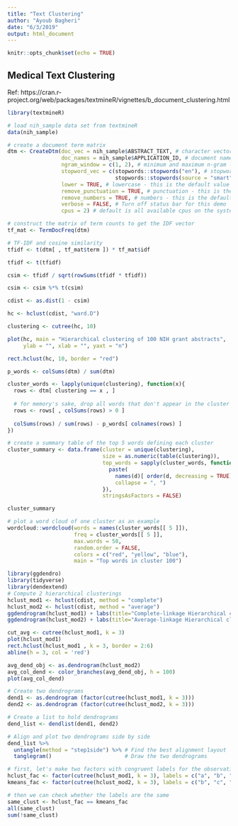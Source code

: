 ```yaml
---
title: "Text Clustering"
author: "Ayoub Bagheri"
date: "6/3/2019"
output: html_document
---
```


```r
knitr::opts_chunk$set(echo = TRUE)
```

## Medical Text Clustering

Ref: https://cran.r-project.org/web/packages/textmineR/vignettes/b_document_clustering.html

```r
library(textmineR)

# load nih_sample data set from textmineR
data(nih_sample)

# create a document term matrix 
dtm <- CreateDtm(doc_vec = nih_sample$ABSTRACT_TEXT, # character vector of documents
                 doc_names = nih_sample$APPLICATION_ID, # document names
                 ngram_window = c(1, 2), # minimum and maximum n-gram length
                 stopword_vec = c(stopwords::stopwords("en"), # stopwords from tm
                                  stopwords::stopwords(source = "smart")), # this is the default value
                 lower = TRUE, # lowercase - this is the default value
                 remove_punctuation = TRUE, # punctuation - this is the default
                 remove_numbers = TRUE, # numbers - this is the default
                 verbose = FALSE, # Turn off status bar for this demo
                 cpus = 2) # default is all available cpus on the system

# construct the matrix of term counts to get the IDF vector
tf_mat <- TermDocFreq(dtm)

```


```r
# TF-IDF and cosine similarity
tfidf <- t(dtm[ , tf_mat$term ]) * tf_mat$idf

tfidf <- t(tfidf)

csim <- tfidf / sqrt(rowSums(tfidf * tfidf))

csim <- csim %*% t(csim)

cdist <- as.dist(1 - csim)

```


```r
hc <- hclust(cdist, "ward.D")

clustering <- cutree(hc, 10)

plot(hc, main = "Hierarchical clustering of 100 NIH grant abstracts",
     ylab = "", xlab = "", yaxt = "n")

rect.hclust(hc, 10, border = "red")
```

```r
p_words <- colSums(dtm) / sum(dtm)

cluster_words <- lapply(unique(clustering), function(x){
  rows <- dtm[ clustering == x , ]
  
  # for memory's sake, drop all words that don't appear in the cluster
  rows <- rows[ , colSums(rows) > 0 ]
  
  colSums(rows) / sum(rows) - p_words[ colnames(rows) ]
})
```


```r
# create a summary table of the top 5 words defining each cluster
cluster_summary <- data.frame(cluster = unique(clustering),
                              size = as.numeric(table(clustering)),
                              top_words = sapply(cluster_words, function(d){
                                paste(
                                  names(d)[ order(d, decreasing = TRUE) ][ 1:5 ], 
                                  collapse = ", ")
                              }),
                              stringsAsFactors = FALSE)

cluster_summary
```

```r
# plot a word cloud of one cluster as an example
wordcloud::wordcloud(words = names(cluster_words[[ 5 ]]), 
                     freq = cluster_words[[ 5 ]], 
                     max.words = 50, 
                     random.order = FALSE, 
                     colors = c("red", "yellow", "blue"),
                     main = "Top words in cluster 100")
```

```r
library(ggdendro)
library(tidyverse)
library(dendextend)
# Compute 2 hierarchical clusterings
hclust_mod1 <- hclust(cdist, method = "complete")
hclust_mod2 <- hclust(cdist, method = "average")
ggdendrogram(hclust_mod1) + labs(title="Complete-linkage Hierarchical clustering")
ggdendrogram(hclust_mod2) + labs(title="Average-linkage Hierarchical clustering")


```

```r
cut_avg <- cutree(hclust_mod1, k = 3)
plot(hclust_mod1)
rect.hclust(hclust_mod1 , k = 3, border = 2:6)
abline(h = 3, col = 'red')
```


```r
avg_dend_obj <- as.dendrogram(hclust_mod2)
avg_col_dend <- color_branches(avg_dend_obj, h = 100)
plot(avg_col_dend)
```


```r
# Create two dendrograms
dend1 <- as.dendrogram (factor(cutree(hclust_mod1, k = 3)))
dend2 <- as.dendrogram (factor(cutree(hclust_mod2, k = 3)))

# Create a list to hold dendrograms
dend_list <- dendlist(dend1, dend2)

# Align and plot two dendrograms side by side
dend_list %>%
  untangle(method = "step1side") %>% # Find the best alignment layout
  tanglegram()                       # Draw the two dendrograms
```

```r
# first, let's make two factors with congruent labels for the observations
hclust_fac <- factor(cutree(hclust_mod1, k = 3), labels = c("a", "b", "c"))
kmeans_fac <- factor(cutree(hclust_mod2, k = 3), labels = c("b", "c", "a"))

# then we can check whether the labels are the same
same_clust <- hclust_fac == kmeans_fac
all(same_clust)
sum(!same_clust)

```


